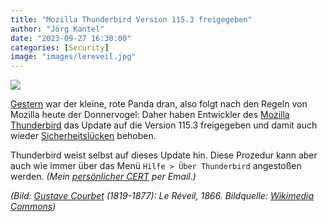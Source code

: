 ```yaml
---
title: "Mozilla Thunderbird Version 115.3 freigegeben"
author: "Jörg Kantel"
date: "2023-09-27 16:30:00"
categories: [Security]
image: "images/lereveil.jpg"
---
```


[![](images/lereveil-b.jpg)](https://upload.wikimedia.org/wikipedia/commons/c/cf/Le_R%C3%A9veil_by_Courbet_Bern_Kunstmuseum.png)

[Gestern](https://kantel.github.io/posts/2023092601_firefox_118/) war der kleine, rote Panda dran, also folgt nach den Regeln von Mozilla heute der Donnervogel: Daher haben Entwickler des [Mozilla Thunderbird](http://www.mozillamessaging.com/) das Update auf die Version 115.3 freigegeben und damit auch wieder 
[Sicherheitslücken](https://www.thunderbird.net/en-US/thunderbird/115.3.0/releasenotes/) behoben.

Thunderbird weist selbst auf dieses Update hin. Diese Prozedur kann aber auch wie immer über das Menü `Hilfe > Über Thunderbird` angestoßen werden. *(Mein [persönlicher CERT](http://www.gwdg.de/~mreiman1/) per Email.)*

*(Bild: [Gustave Courbet](https://fr.wikipedia.org/wiki/Liste_de_tableaux_de_Gustave_Courbet) (1819-1877): Le Réveil, 1866. Bildquelle: [Wikimedia Commons](https://commons.wikimedia.org/wiki/File:Le_R%C3%A9veil_by_Courbet_Bern_Kunstmuseum.png))*